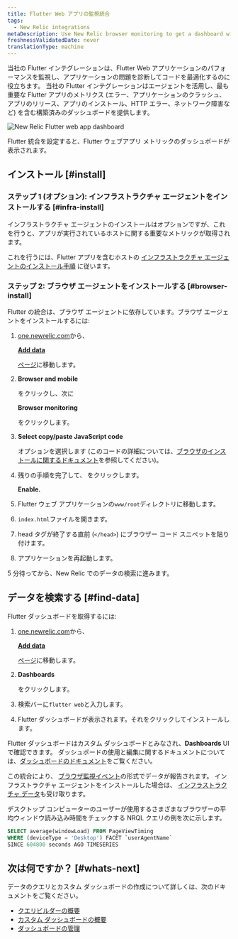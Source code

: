 ```yaml
---
title: Flutter Web アプリの監視統合
tags:
  - New Relic integrations
metaDescription: Use New Relic browser monitoring to get a dashboard with metrics from your Flutter web application.
freshnessValidatedDate: never
translationType: machine
---
```



当社の Flutter インテグレーションは、Flutter Web アプリケーションのパフォーマンスを監視し、アプリケーションの問題を診断してコードを最適化するのに役立ちます。 当社の Flutter インテグレーションは<InlinePopover type="browser"/>エージェントを活用し、最も重要な Flutter アプリのメトリクス (エラー、アプリケーションのクラッシュ、アプリのリリース、アプリのインストール、HTTP エラー、ネットワーク障害など) を含む構築済みのダッシュボードを提供します。

<img
  title="New Relic Flutter web app dashboard"
  alt="New Relic Flutter web app dashboard"
  src={browserFlutterWebDashboard}
/>

<figcaption>
  Flutter 統合を設定すると、Flutter ウェブアプリ メトリックのダッシュボードが表示されます。
</figcaption>

## インストール [#install]

### ステップ 1 (オプション): インフラストラクチャ エージェントをインストールする [#infra-install]

インフラストラクチャ エージェントのインストールはオプションですが、これを行うと、アプリが実行されているホストに関する重要なメトリックが取得されます。

これを行うには、Flutter アプリを含むホストの [インフラストラクチャ エージェントのインストール手順](/docs/infrastructure/install-infrastructure-agent/get-started/install-infrastructure-agent) に従います。

### ステップ 2: ブラウザ エージェントをインストールする [#browser-install]

Flutter の統合は、ブラウザ エージェントに依存しています。ブラウザ エージェントをインストールするには:

1. [one.newrelic.com](https://one.newrelic.com)から、

   <DNT>[**Add data**](https://one.newrelic.com/marketplace)</DNT>

   [ページ](https://one.newrelic.com/marketplace)に移動します。

2. <DNT>**Browser and mobile**</DNT>

   をクリックし、次に

   <DNT>**Browser monitoring**</DNT>

   をクリックします。

3. <DNT>**Select copy/paste JavaScript code**</DNT>

   オプションを選択します (このコードの詳細については、[ブラウザのインストールに関するドキュメント](/docs/browser/browser-monitoring/installation/install-browser-monitoring-agent)を参照してください)。

4. 残りの手順を完了して、 をクリックします。

   <DNT>**Enable.**</DNT>

5. Flutter ウェブ アプリケーションの`www/root`ディレクトリに移動します。

6. `index.html`ファイルを開きます。

7. head タグが終了する直前 (`</head>`) にブラウザー コード スニペットを貼り付けます。

8. アプリケーションを再起動します。

5 分待ってから、New Relic でのデータの検索に進みます。

## データを検索する [#find-data]

Flutter ダッシュボードを取得するには:

1. [one.newrelic.com](https://one.newrelic.com)から、

   <DNT>[**Add data**](https://one.newrelic.com/marketplace)</DNT>

   [ページ](https://one.newrelic.com/marketplace)に移動します。

2. <DNT>**Dashboards**</DNT>

   をクリックします。

3. 検索バーに`flutter web`と入力します。

4. Flutter ダッシュボードが表示されます。それをクリックしてインストールします。

Flutter ダッシュボードはカスタム ダッシュボードとみなされ、<DNT>**Dashboards**</DNT> UIで確認できます。 ダッシュボードの使用と編集に関するドキュメントについては、[ダッシュボードのドキュメント](/docs/query-your-data/explore-query-data/dashboards/introduction-dashboards)をご覧ください。

この統合により、 [ブラウザ監視イベント](/docs/data-apis/understand-data/event-data/events-reported-browser-monitoring)の形式でデータが報告されます。 インフラストラクチャ エージェントをインストールした場合は、 [インフラストラクチャ データ](/docs/infrastructure/manage-your-data/data-instrumentation/default-infrastructure-monitoring-data/#infrastructure-events)も受け取ります。

デスクトップ コンピューターのユーザーが使用するさまざまなブラウザーの平均ウィンドウ読み込み時間をチェックする NRQL クエリの例を次に示します。

```sql
SELECT average(windowLoad) FROM PageViewTiming 
WHERE (deviceType = 'Desktop') FACET `userAgentName` 
SINCE 604800 seconds AGO TIMESERIES
```

## 次は何ですか？ [#whats-next]

データのクエリとカスタム ダッシュボードの作成について詳しくは、次のドキュメントをご覧ください。

* [クエリビルダーの概要](/docs/query-your-data/explore-query-data/query-builder/introduction-query-builder)
* [カスタム ダッシュボードの概要](/docs/query-your-data/explore-query-data/dashboards/introduction-dashboards)
* [ダッシュボードの管理](/docs/query-your-data/explore-query-data/dashboards/manage-your-dashboard)